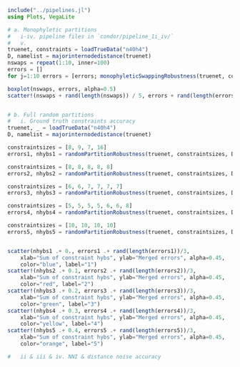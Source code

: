 ```{julia}
include("../pipelines.jl")
using Plots, VegaLite
```

```{julia}
# a. Monophyletic partitions
#   i-iv. pipeline files in `condor/pipeline_1i_iv/`
#   v.
truenet, constraints = loadTrueData("n40h4")
D, namelist = majorinternodedistance(truenet)
nswaps = repeat(1:10, inner=100)
errors = []
for j=1:10 errors = [errors; monophyleticSwappingRobustness(truenet, constraints, D, namelist, j, nsim=100)] end

boxplot(nswaps, errors, alpha=0.5)
scatter!(nswaps + rand(length(nswaps)) / 5, errors + rand(length(errors)) / 5, alpha=0.1)


# b. Full random partitions
#   i. Ground truth constraints accuracy
truenet, _ = loadTrueData("n40h4")
D, namelist = majorinternodedistance(truenet)

constraintsizes = [8, 9, 7, 16]
errors1, nhybs1 = randomPartitionRobustness(truenet, constraintsizes, D, namelist, nsim=200)

constraintsizes = [8, 8, 8, 8, 8]
errors2, nhybs2 = randomPartitionRobustness(truenet, constraintsizes, D, namelist, nsim=200)

constraintsizes = [6, 6, 7, 7, 7, 7]
errors3, nhybs3 = randomPartitionRobustness(truenet, constraintsizes, D, namelist, nsim=200)

constraintsizes = [5, 5, 5, 5, 6, 6, 8]
errors4, nhybs4 = randomPartitionRobustness(truenet, constraintsizes, D, namelist, nsim=200)

constraintsizes = [10, 10, 10, 10]
errors5, nhybs5 = randomPartitionRobustness(truenet, constraintsizes, D, namelist, nsim=200)


scatter(nhybs1 .+ 0., errors1 .+ rand(length(errors1))/3,
    xlab="Sum of constraint hybs", ylab="Merged errors", alpha=0.45,
    color="blue", label="1")
scatter!(nhybs2 .+ 0.1, errors2 .+ rand(length(errors2))/3, 
    xlab="Sum of constraint hybs", ylab="Merged errors", alpha=0.45,
    color="red", label="2")
scatter!(nhybs3 .+ 0.2, errors3 .+ rand(length(errors3))/3,
    xlab="Sum of constraint hybs", ylab="Merged errors", alpha=0.45,
    color="green", label="3")
scatter!(nhybs4 .+ 0.3, errors4 .+ rand(length(errors4))/3,
    xlab="Sum of constraint hybs", ylab="Merged errors", alpha=0.45,
    color="yellow", label="4")
scatter!(nhybs5 .+ 0.4, errors5 .+ rand(length(errors5))/3,
    xlab="Sum of constraint hybs", ylab="Merged errors", alpha=0.45,
    color="orange", label="5")

#   ii & iii & iv. NNI & distance noise accuracy

```